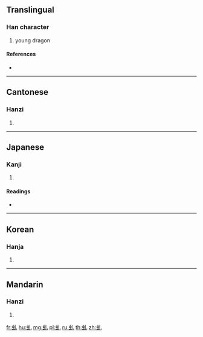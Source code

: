 {{character info/new}}
{{also|虯}}
==Translingual==

===Han character===
{{Han char|rn=142|rad=虫|as=01|sn=7|four=|canj=LIU}}

# young dragon

====References====
* {{Han ref|kx=1076.200|dkj=32805|dj=1545.080|hdz=42833.030|uh=866C|ud=34412}}

----

==Cantonese==

===Hanzi===
{{yue-hanzi|jyut=kau4|y=kau4|tra=虯}}

# {{defn|lang=yue|sort=虫01}}

----

==Japanese==

===Kanji===
{{ja-kanji|grade=|rs=虫01}}

# {{defn|lang=ja|sort=虫01}}

====Readings====
* {{ja-readings|on=[[きゅう]] (kyū), [[く]] (ku), [[きょう]] (kyō), [[ぎょう]] (gyō)|kun=[[みずち]] (mizuchi)|nanori=}}

----

==Korean==

===Hanja===
{{ko-hanja|hangeul=규|eumhun=|rv=gyu|mr=kyu|y=kyu}}

# {{defn|lang=ko|sort=虫01}}

----

==Mandarin==

===Hanzi===
{{cmn-hanzi|tra=虯|pin=[[jǐ]] ([[ji3]]), [[qí]] ([[qi2]]), [[qiú]] ([[qiu2]])|wg=chi<sup>3</sup>, ch'i<sup>2</sup>, ch'iu<sup>2</sup>}}

# {{defn|lang=cmn|sort=虫01}}

[[fr:虬]]
[[hu:虬]]
[[mg:虬]]
[[pl:虬]]
[[ru:虬]]
[[th:虬]]
[[zh:虬]]